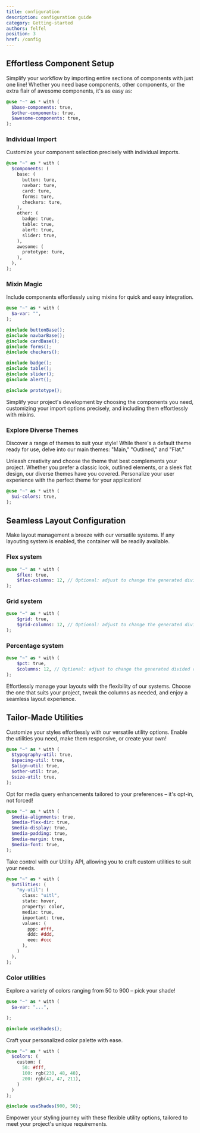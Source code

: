 ```yaml
---
title: configuration
description: configuration guide
category: Getting-started
authors: felfel
position: 3
href: /config
---
```




## Effortless Component Setup

Simplify your workflow by importing entire sections of components with just one line! Whether you need base components, other components, or the extra flair of awesome components, it's as easy as:

```scss
@use "~" as * with (
  $base-components: true,
  $other-components: true,
  $awesome-components: true,
);
```
### Individual Import

Customize your component selection precisely with individual imports.

```scss
@use "~" as * with (
  $components: (
    base: (
      button: ture,
      navbar: ture,
      card: ture,
      forms: ture,
      checkers: ture,
    ),
    other: (
      badge: true,
      table: true,
      alert: true,
      slider: true,
    ),
    awesome: (
      prototype: ture,
    ),
  ),
);
```

### Mixin Magic

Include components effortlessly using mixins for quick and easy integration.

```scss
@use "~" as * with (
  $a-var: "",
);

@include buttonBase();
@include navbarBase();
@include cardBase();
@include forms();
@include checkers();

@include badge();
@include table();
@include slider();
@include alert();

@include prototype();

```

Simplify your project's development by choosing the components you need, customizing your import options precisely, and including them effortlessly with mixins.

### Explore Diverse Themes

Discover a range of themes to suit your style! While there's a default theme ready for use, delve into our main themes: "Main," "Outlined," and "Flat."

Unleash creativity and choose the theme that best complements your project. Whether you prefer a classic look, outlined elements, or a sleek flat design, our diverse themes have you covered. Personalize your user experience with the perfect theme for your application!

```scss
@use "~" as * with (
  $ui-colors: true,
);
```


## Seamless Layout Configuration

Make layout management a breeze with our versatile systems. If any layouting system is enabled, the container will be readily available.


### Flex system

```scss
@use "~" as * with (
    $flex: true, 
    $flex-columns: 12, // Optional: adjust to change the generated divided columns
);
```
### Grid system

```scss
@use "~" as * with (
    $grid: true, 
    $grid-columns: 12, // Optional: adjust to change the generated divided columns
);
```
### Percentage system

```scss
@use "~" as * with (
    $pct: true, 
    $columns: 12, // Optional: adjust to change the generated divided columns
);
```

Effortlessly manage your layouts with the flexibility of our systems. Choose the one that suits your project, tweak the columns as needed, and enjoy a seamless layout experience.

## Tailor-Made Utilities

Customize your styles effortlessly with our versatile utility options. Enable the utilities you need, make them responsive, or create your own!

```scss
@use "~" as * with (
  $typography-util: true,
  $spacing-util: true,
  $align-util: true,
  $other-util: true,
  $size-util: true,
);
```

Opt for media query enhancements tailored to your preferences – it's opt-in, not forced!

```scss
@use "~" as * with (
  $media-alignments: true,
  $media-flex-dir: true,
  $media-display: true,
  $media-padding: true,
  $media-margin: true,
  $media-font: true,
);
```

Take control with our Utility API, allowing you to craft custom utilities to suit your needs.

```scss
@use "~" as * with (
  $utilities: (
    "my-util": (
      class: "uitl",
      state: hover,
      property: color,
      media: true,
      important: true,
      values: (
        ppp: #fff,
        ddd: #ddd,
        eee: #ccc
      ),
    )
  ),
);
```
### Color utilities

Explore a variety of colors ranging from 50 to 900 – pick your shade!

```scss
@use "~" as * with (
  $a-var: "...",

);

@include useShades();
```
Craft your personalized color palette with ease.

```scss
@use "~" as * with (
  $colors: (
    custom: (
      50: #fff,
      100: rgb(230, 48, 48),
      200: rgb(47, 47, 211),
    )
  )
);

@include useShades(900, 50);
```

Empower your styling journey with these flexible utility options, tailored to meet your project's unique requirements.